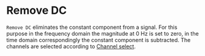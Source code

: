 # Remove DC

``Remove DC`` eliminates the constant component from a signal. For this purpose in the frequency domain the magnitude at 0 Hz is set to zero, in the time domain correspondingly the constant component is subtracted. The channels are selected according to [Channel select](/en/help/edit/select-channel).
